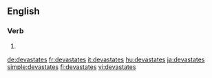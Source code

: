 
==English==

===Verb===
{{head|en|verb form}}

# {{en-third-person singular of|devastate}}

[[de:devastates]]
[[fr:devastates]]
[[it:devastates]]
[[hu:devastates]]
[[ja:devastates]]
[[simple:devastates]]
[[fi:devastates]]
[[vi:devastates]]